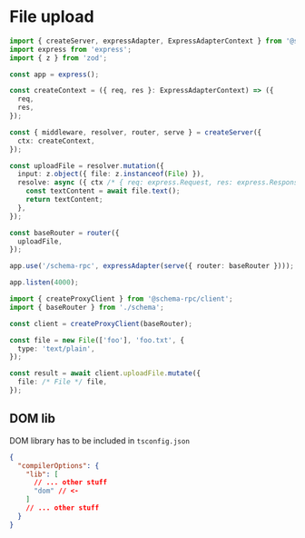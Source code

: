 # File upload

```ts filename="server.ts"
import { createServer, expressAdapter, ExpressAdapterContext } from '@schema-rpc/server';
import express from 'express';
import { z } from 'zod';

const app = express();

const createContext = ({ req, res }: ExpressAdapterContext) => ({
  req,
  res,
});

const { middleware, resolver, router, serve } = createServer({
  ctx: createContext,
});

const uploadFile = resolver.mutation({
  input: z.object({ file: z.instanceof(File) }),
  resolve: async ({ ctx /* { req: express.Request, res: express.Response } */, input /* { file: File } */ }) => {
    const textContent = await file.text();
    return textContent;
  },
});

const baseRouter = router({
  uploadFile,
});

app.use('/schema-rpc', expressAdapter(serve({ router: baseRouter })));

app.listen(4000);
```

```ts filename="client.ts"
import { createProxyClient } from '@schema-rpc/client';
import { baseRouter } from './schema';

const client = createProxyClient(baseRouter);

const file = new File(['foo'], 'foo.txt', {
  type: 'text/plain',
});

const result = await client.uploadFile.mutate({
  file: /* File */ file,
});
```

## DOM lib

DOM library has to be included in `tsconfig.json`

```json filename="tsconfig.json"
{
  "compilerOptions": {
    "lib": [
      // ... other stuff
      "dom" // <-
    ]
    // ... other stuff
  }
}
```
